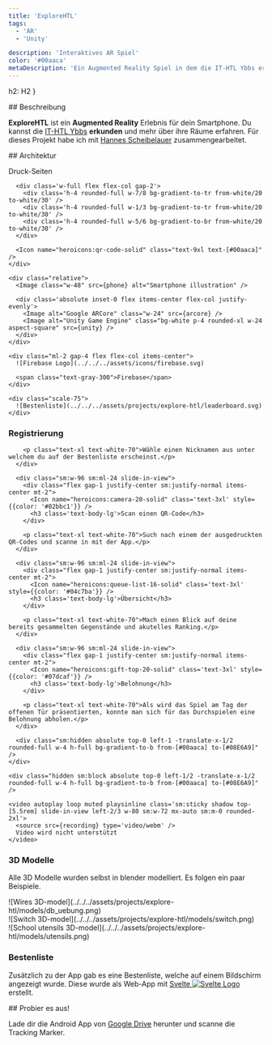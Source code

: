 ```yaml
---
title: 'ExploreHTL'
tags:
  - 'AR'
  - 'Unity'

description: 'Interaktives AR Spiel'
color: '#00aaca'
metaDescription: 'Ein Augmented Reality Spiel in dem die IT-HTL Ybbs erkundet werden kann, erweitert mit einer Bestenliste. Entwickelt von Felix Blaimauer und Hannes Scheibelauer.'
---
```






  h2: H2
}

<Section class="text-body-lg" markdown={{list: true}} name="Beschreibung">
  ## Beschreibung

  **ExploreHTL** ist ein **Augmented Reality** Erlebnis für dein Smartphone.
  Du kannst die [IT-HTL Ybbs](https://www.sz-ybbs.ac.at) **erkunden** und mehr über ihre Räume erfahren.
  Für dieses Projekt habe ich mit <a target='_blank' href='https://hannes-scheibelauer.at'>Hannes Scheibelauer</a> zusammengearbeitet.
</Section>

<Section class="text-body-lg mt-8" name="Architektur">
  ## Architektur

  <div class="flex items-center justify-center flex-wrap gap-16">
    <div class="w-fit h-fit flex flex-col gap-2 justify-center items-center px-5 py-2 rounded-xl bg-white/10">
      <p class="text-center select-none">Druck-Seiten</p>

      <div class='w-full flex flex-col gap-2'>
        <div class='h-4 rounded-full w-7/8 bg-gradient-to-tr from-white/20 to-white/30' />
        <div class='h-4 rounded-full w-1/3 bg-gradient-to-tr from-white/20 to-white/30' />
        <div class='h-4 rounded-full w-5/6 bg-gradient-to-br from-white/20 to-white/30' />
      </div>

      <Icon name="heroicons:qr-code-solid" class="text-9xl text-[#00aaca]" />
    </div>

    <div class="relative">
      <Image class="w-48" src={phone} alt="Smartphone illustration" />

      <div class='absolute inset-0 flex items-center flex-col justify-evenly'>
        <Image alt="Google ARCore" class="w-24" src={arcore} />
        <Image alt="Unity Game Engine" class="bg-white p-4 rounded-xl w-24 aspect-square" src={unity} />
      </div>
    </div>
    
    <div class="ml-2 gap-4 flex flex-col items-center">
      ![Firebase Logo](../../../assets/icons/firebase.svg)

      <span class="text-gray-300">Firebase</span>
    </div>

    <div class="scale-75">
      ![Bestenliste](../../../assets/projects/explore-htl/leaderboard.svg)
    </div>
  </div>

  <div class='flex flex-col gap-12 relative appear-in-view mt-24 mb-24 h-[1200px]'>
    <div class='relative pl-8 py-4 sm:p-0 sm:absolute sm:left-12 sm:top-0 -mt-12 h-full mx-auto sm:m-0 text-center sm:text-left w-11/12 flex flex-col gap-8 justify-evenly'>
      <div class="sm:w-96 sm:ml-24 slide-in-view">
        <div class="flex gap-1 justify-center sm:justify-normal items-center mt-2">
          <Icon name="heroicons:user-solid" class='text-3xl' style={{color: '#00aaca'}} />
          <h3 class='text-body-lg'>Registrierung</h3>
        </div>

        <p class="text-xl text-white-70">Wähle einen Nicknamen aus unter welchem du auf der Bestenliste erscheinst.</p>
      </div>

      <div class="sm:w-96 sm:ml-24 slide-in-view">
        <div class="flex gap-1 justify-center sm:justify-normal items-center mt-2">
          <Icon name="heroicons:camera-20-solid" class='text-3xl' style={{color: '#02bbc1'}} />
          <h3 class='text-body-lg'>Scan einen QR-Code</h3>
        </div>

        <p class="text-xl text-white-70">Such nach einem der ausgedruckten QR-Codes und scanne in mit der App.</p>
      </div>

      <div class="sm:w-96 sm:ml-24 slide-in-view">
        <div class="flex gap-1 justify-center sm:justify-normal items-center mt-2">
          <Icon name="heroicons:queue-list-16-solid" class='text-3xl' style={{color: '#04c7ba'}} />
          <h3 class='text-body-lg'>Übersicht</h3>
        </div>

        <p class="text-xl text-white-70">Mach einen Blick auf deine bereits gesammelten Gegenstände und akutelles Ranking.</p>
      </div>

      <div class="sm:w-96 sm:ml-24 slide-in-view">
        <div class="flex gap-1 justify-center sm:justify-normal items-center mt-2">
          <Icon name="heroicons:gift-top-20-solid" class='text-3xl' style={{color: '#07dcaf'}} />
          <h3 class='text-body-lg'>Belohnung</h3>
        </div>

        <p class="text-xl text-white-70">Als wird das Spiel am Tag der offenen Tür präsentierten, konnte man sich für das Durchspielen eine Belohnung abholen.</p>
      </div>

      <div class="sm:hidden absolute top-0 left-1 -translate-x-1/2 rounded-full w-4 h-full bg-gradient-to-b from-[#00aaca] to-[#08E6A9]" />
    </div>

    <div class="hidden sm:block absolute top-0 left-1/2 -translate-x-1/2 rounded-full w-4 h-full bg-gradient-to-b from-[#00aaca] to-[#08E6A9]" />

    <video autoplay loop muted playsinline class='sm:sticky shadow top-[5.5rem] slide-in-view left-2/3 w-80 sm:w-72 mx-auto sm:m-0 rounded-2xl'>
      <source src={recording} type='video/webm' />
      Video wird nicht unterstützt
    </video>
  </div>
</Section>

<Section name='3D-Models' class='mt-48 sm:mt-56 sm:m-0' markdown={{}}>
  <div class=' sm:w-1/2 mx-auto text-center'>
    <div class='text-4xl justify-center p-0 flex gap-2 items-center'>
      <Icon name="heroicons:cube-transparent-solid" class="text-[#00aaca]" />
      <h3 class="text-white-90">3D Modelle</h3>
    </div>
    <p class='text-white-70 text-body-sm'>Alle 3D Modelle wurden selbst in blender modelliert. Es folgen ein paar Beispiele.</p>
  </div>

  <div class='flex justify-evenly flex-wrap gap-x-4 px-4'>
    <div class="w-64">![Wires 3D-model](../../../assets/projects/explore-htl/models/db_uebung.png)</div>
    <div class="w-64">![Switch 3D-model](../../../assets/projects/explore-htl/models/switch.png)</div>
    <div class="w-64">![School utensils 3D-model](../../../assets/projects/explore-htl/models/utensils.png)</div>
  </div>
</Section>

<Section class="mt-8" name='Bestenliste' markdown={{}}>
  <div class='sm:w-1/2 mx-auto text-center'>
    <div class='text-4xl justify-center p-0 flex gap-2 items-center'>
      <Icon name="heroicons:trophy" class="text-[#00aaca]" />
      <h3 class="text-white-90">Bestenliste</h3>
    </div>
    <p class='text-white-70 text-body-sm'>Zusätzlich zu der App gab es eine Bestenliste, welche auf einem Bildschirm angezeigt wurde.
    Diese wurde als Web-App mit <a href="https://svelte.dev/" target='_blank'>Svelte <Image alt="Svelte Logo" class="inline w-fit mb-3 h-8" src={svelte} /></a> erstellt.</p>
  </div>
</Section>

<Section class="sm:text-body-lg text-xl mt-12" markdown={{}} name="Ausprobieren">
  ## Probier es aus!

  Lade dir die Android App von <a href="https://bit.ly/explore-HTL" target="_blank">Google Drive</a> herunter und scanne die Tracking Marker.
</Section>